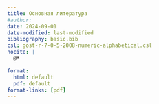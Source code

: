 ```yaml
---
title: Основная литература
#author:
date: 2024-09-01
date-modified: last-modified
bibliography: basic.bib
csl: gost-r-7-0-5-2008-numeric-alphabetical.csl
nocite: |
  @*

format:
  html: default
  pdf: default
format-links: [pdf]
---
```


::: {#refs}
:::
